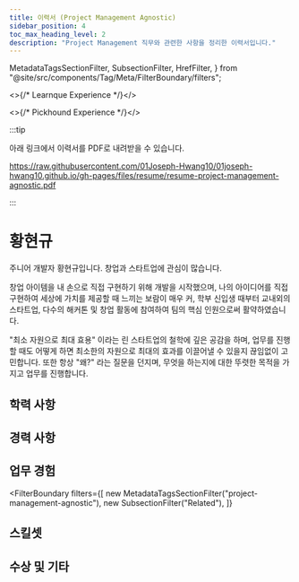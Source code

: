 ```yaml
---
title: 이력서 (Project Management Agnostic)
sidebar_position: 4
toc_max_heading_level: 2
description: "Project Management 직무와 관련한 사항을 정리한 이력서입니다."
---
```



  MetadataTagsSectionFilter,
  SubsectionFilter,
  HrefFilter,
} from "@site/src/components/Tag/Meta/FilterBoundary/filters";


<>{/* Learnque Experience */}</>


<>{/* Pickhound Experience */}</>


:::tip

아래 링크에서 이력서를 PDF로 내려받을 수 있습니다.

https://raw.githubusercontent.com/01Joseph-Hwang10/01joseph-hwang10.github.io/gh-pages/files/resume/resume-project-management-agnostic.pdf

:::

# 황현규

<Overview />

주니어 개발자 황현규입니다. 창업과 스타트업에 관심이 많습니다.

창업 아이템을 내 손으로 직접 구현하기 위해 개발을 시작했으며, 나의
아이디어를 직접 구현하여 세상에 가치를 제공할 때 느끼는 보람이 매우 커,
학부 신입생 때부터 교내외의 스타트업, 다수의 해커톤 및 창업 활동에
참여하여 팀의 핵심 인원으로써 활약하였습니다.

"최소 자원으로 최대 효용" 이라는 린 스타트업의 철학에 깊은
공감을 하며, 업무를 진행할 때도 어떻게 하면 최소한의 자원으로 최대의
효과를 이끌어낼 수 있을지 끊임없이 고민합니다. 또한 항상 "왜?"
라는 질문을 던지며, 무엇을 하는지에 대한 뚜렷한 목적을 가지고 업무를
진행합니다.

<MeInANutshellItems mode="desktop" />

## 학력 사항

<Education />

## 경력 사항

<Experience />

## 업무 경험

<MoreExperience />

<FilterBoundary
  filters={[
    new MetadataTagsSectionFilter("project-management-agnostic"),
    new SubsectionFilter("Related"),
  ]}
>
  <ProjectTitle
    title="PickHound"
    link="https://01joseph-hwang10.github.io/docs/career-description/pickhound"
  />
  <AdminDashboard />
  <BannerManager />
  <Common />
  <RecommendationAPI />
  <BanditEngine />

  <ProjectTitle
    title="LearnQue"
    link="https://01joseph-hwang10.github.io/docs/career-description/learnque"
  />
  <LearnQueExperience />
</FilterBoundary>

## 스킬셋

<Skillsets />

## 수상 및 기타

<Achievements />
